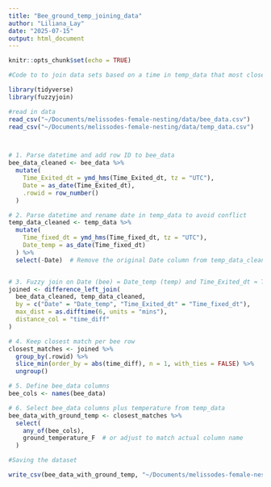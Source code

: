 ```yaml
---
title: "Bee_ground_temp_joining_data"
author: "Liliana_Lay"
date: "2025-07-15"
output: html_document
---
```


```r
knitr::opts_chunk$set(echo = TRUE)
```

```r
#Code to to join data sets based on a time in temp_data that most closely matches a time_exited time in bee_data

library(tidyverse)
library(fuzzyjoin)

#read in data
read_csv("~/Documents/melissodes-female-nesting/data/bee_data.csv")
read_csv("~/Documents/melissodes-female-nesting/data/temp_data.csv") 



# 1. Parse datetime and add row ID to bee_data
bee_data_cleaned <- bee_data %>%
  mutate(
    Time_Exited_dt = ymd_hms(Time_Exited_dt, tz = "UTC"),
    Date = as_date(Time_Exited_dt),
    .rowid = row_number()
  )

# 2. Parse datetime and rename date in temp_data to avoid conflict
temp_data_cleaned <- temp_data %>%
  mutate(
    Time_fixed_dt = ymd_hms(Time_fixed_dt, tz = "UTC"),
    Date_temp = as_date(Time_fixed_dt)
  ) %>%
  select(-Date)  # Remove the original Date column from temp_data_cleaned


# 3. Fuzzy join on Date (bee) = Date_temp (temp) and Time_Exited_dt ≈ Time_fixed_dt (within 6 mins)
joined <- difference_left_join(
  bee_data_cleaned, temp_data_cleaned,
  by = c("Date" = "Date_temp", "Time_Exited_dt" = "Time_fixed_dt"),
  max_dist = as.difftime(6, units = "mins"),
  distance_col = "time_diff"
)

# 4. Keep closest match per bee row
closest_matches <- joined %>%
  group_by(.rowid) %>%
  slice_min(order_by = abs(time_diff), n = 1, with_ties = FALSE) %>%
  ungroup()

# 5. Define bee_data columns
bee_cols <- names(bee_data)

# 6. Select bee_data columns plus temperature from temp_data
bee_data_with_ground_temp <- closest_matches %>%
  select(
    any_of(bee_cols),
    ground_temperature_F  # or adjust to match actual column name
  )

```

```r
#Saving the dataset

write_csv(bee_data_with_ground_temp, "~/Documents/melissodes-female-nesting/data/bee_data_with_ground_temp.csv")

```

